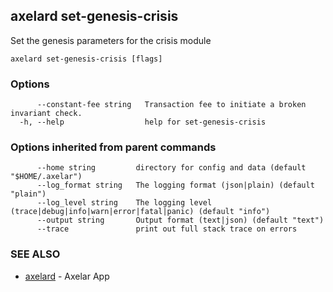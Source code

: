 ## axelard set-genesis-crisis

Set the genesis parameters for the crisis module

```
axelard set-genesis-crisis [flags]
```

### Options

```
      --constant-fee string   Transaction fee to initiate a broken invariant check.
  -h, --help                  help for set-genesis-crisis
```

### Options inherited from parent commands

```
      --home string         directory for config and data (default "$HOME/.axelar")
      --log_format string   The logging format (json|plain) (default "plain")
      --log_level string    The logging level (trace|debug|info|warn|error|fatal|panic) (default "info")
      --output string       Output format (text|json) (default "text")
      --trace               print out full stack trace on errors
```

### SEE ALSO

- [axelard](/cli-docs/v0_31_3/axelard) - Axelar App
